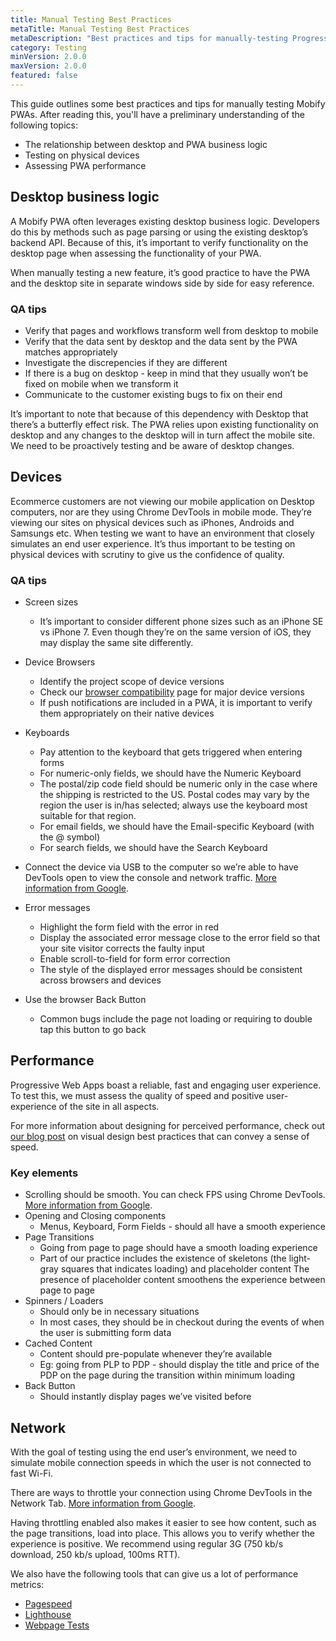 ```yaml
---
title: Manual Testing Best Practices
metaTitle: Manual Testing Best Practices
metaDescription: "Best practices and tips for manually-testing Progressive Web Apps (PWAs) on the Mobify Platform"
category: Testing
minVersion: 2.0.0
maxVersion: 2.0.0
featured: false
---
```


This guide outlines some best practices and tips for manually testing Mobify PWAs. After reading this, you'll have a preliminary understanding of the following topics:
* The relationship between desktop and PWA business logic
* Testing on physical devices
* Assessing PWA performance

## Desktop business logic

A Mobify PWA often leverages existing desktop business logic. Developers do this by methods such as page parsing or using the existing desktop’s backend API. Because of this, it’s important to verify functionality on the desktop page when assessing the functionality of your PWA.

When manually testing a new feature, it’s good practice to have the PWA and the desktop site in separate windows side by side for easy reference.

### QA tips

* Verify that pages and workflows transform well from desktop to mobile
* Verify that the data sent by desktop and the data sent by the PWA matches appropriately
* Investigate the discrepencies if they are different
* If there is a bug on desktop - keep in mind that they usually won’t be fixed on mobile when we transform it
* Communicate to the customer existing bugs to fix on their end

It’s important to note that because of this dependency with Desktop that there’s a butterfly effect risk. The PWA relies upon existing functionality on desktop and any changes to the desktop will in turn affect the mobile site. We need to be proactively testing and be aware of desktop changes.

## Devices

Ecommerce customers are not viewing our mobile application on Desktop computers, nor are they using Chrome DevTools in mobile mode. They’re viewing our sites on physical devices such as iPhones, Androids and Samsungs etc. When testing we want to have an environment that closely simulates an end user experience. It’s thus important to be testing on physical devices with scrutiny to give us the confidence of quality. 

### QA tips

* Screen sizes
    * It’s important to consider different phone sizes such as an iPhone SE vs iPhone 7. Even though they’re on the same version of iOS, they may display the same site differently.

* Device Browsers
    * Identify the project scope of device versions
    * Check our [browser compatibility](/get-started/architecture/browser-compatibility) page for major device versions
    * If push notifications are included in a PWA, it is important to verify them appropriately on their native devices

* Keyboards
    * Pay attention to the keyboard that gets triggered when entering forms
    * For numeric-only fields, we should have the Numeric Keyboard
    * The postal/zip code field should be numeric only in the case where the shipping is restricted to the US. Postal codes may vary by the region the user is in/has selected; always use the keyboard most suitable for that region.
    * For email fields, we should have the Email-specific Keyboard (with the @ symbol)
    * For search fields, we should have the Search Keyboard

* Connect the device via USB to the computer so we’re able to have DevTools open to view the console and network traffic. [More information from Google](https://developers.google.com/web/tools/chrome-devtools/remote-debugging/).

* Error messages
    * Highlight the form field with the error in red
    * Display the associated error message close to the error field so that your site visitor corrects the faulty input
    * Enable scroll-to-field for form error correction
    * The style of the displayed error messages should be consistent across browsers and devices

* Use the browser Back Button
    * Common bugs include the page not loading or requiring to double tap this button to go back

## Performance

Progressive Web Apps boast a reliable, fast and engaging user experience. To test this, we must assess the quality of speed and positive user-experience of the site in all aspects.

For more information about designing for perceived performance, check out [our blog post](https://www.mobify.com/insights/designing-appearance-speed/) on visual design best practices that can convey a sense of speed.

### Key elements

* Scrolling should be smooth. You can check FPS using Chrome DevTools. [More information from Google](https://developers.google.com/web/tools/chrome-devtools/evaluate-performance/).
* Opening and Closing components
    * Menus, Keyboard, Form Fields - should all have a smooth experience
* Page Transitions
    * Going from page to page should have a smooth loading experience
    * Part of our practice includes the existence of skeletons (the light-gray squares that indicates loading) and placeholder content
    The presence of placeholder content smoothens the experience between page to page
* Spinners / Loaders
    * Should only be in necessary situations
    * In most cases, they should be in checkout during the events of when the user is submitting form data
* Cached Content
    * Content should pre-populate whenever they’re available
    * Eg: going from PLP to PDP - should display the title and price of the PDP on the page during the transition within minimum loading
* Back Button
    * Should instantly display pages we’ve visited before 

## Network

With the goal of testing using the end user’s environment, we need to simulate mobile connection speeds in which the user is not connected to fast Wi-Fi.

There are ways to throttle your connection using Chrome DevTools in the Network Tab. [More information from Google](https://developers.google.com/web/tools/chrome-devtools/network-performance/network-conditions).

Having throttling enabled also makes it easier to see how content, such as the page transitions, load into place. This allows you to verify whether the experience is positive. We recommend using regular 3G (750 kb/s download, 250 kb/s upload, 100ms RTT).

We also have the following tools that can give us a lot of performance metrics:

* [Pagespeed](https://developers.google.com/speed/pagespeed/insights/)
* [Lighthouse](https://developers.google.com/web/tools/lighthouse/)
* [Webpage Tests](https://www.webpagetest.org/)